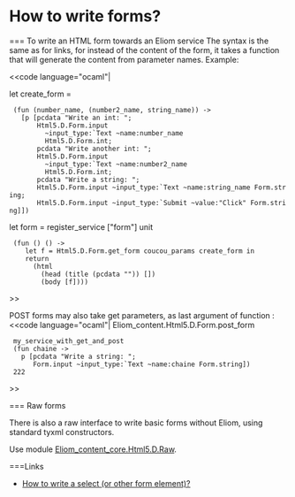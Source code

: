 =How to write forms?=

=== To write an HTML form towards an Eliom service
The syntax is  the same as for links, for instead of the content of the form, it takes a function that will generate the content from parameter
names.
Example:

<<code language="ocaml"|

let create_form =
  (fun (number_name, (number2_name, string_name)) ->
    [p [pcdata "Write an int: ";
        Html5.D.Form.input
          ~input_type:`Text ~name:number_name
          Html5.D.Form.int;
        pcdata "Write another int: ";
        Html5.D.Form.input
          ~input_type:`Text ~name:number2_name
          Html5.D.Form.int;
        pcdata "Write a string: ";
        Html5.D.Form.input ~input_type:`Text ~name:string_name Form.string;
        Html5.D.Form.input ~input_type:`Submit ~value:"Click" Form.string]])

let form = register_service ["form"] unit
  (fun () () ->
     let f = Html5.D.Form.get_form coucou_params create_form in
     return
       (html
         (head (title (pcdata "")) [])
         (body [f])))

>>

POST forms may also take get parameters, as last argument of function {{{post_form}}}:
<<code language="ocaml"|
Eliom_content.Html5.D.Form.post_form
  my_service_with_get_and_post
  (fun chaine ->
    p [pcdata "Write a string: ";
       Form.input ~input_type:`Text ~name:chaine Form.string])
  222
>>

=== Raw forms

There is also a raw interface to write basic forms without Eliom,
using standard tyxml constructors.

Use module [[wiki(15):api/server/Eliom_content_core.Html5.D.Raw|Eliom_content_core.Html5.D.Raw]].

===Links
* [[wiki:manual/how-to-add-a-select-or-other-form-element|How to write a select (or other form element)?]]
